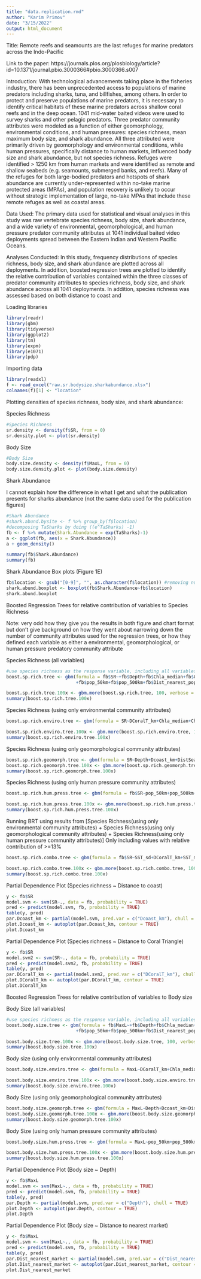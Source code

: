 ```yaml
---
title: "data.replication.rmd"
author: "Karim Primov"
date: "3/15/2022"
output: html_document
---
```


Title: Remote reefs and seamounts are the last refuges for marine predators across the Indo-Pacific

Link to the paper:
https://journals.plos.org/plosbiology/article?id=10.1371/journal.pbio.3000366#pbio.3000366.s007


Introduction: 
With technological advancements taking place in the fisheries industry, there has been unprecedented access to populations of marine predators including sharks, tuna, and billfishes, among others. In order to protect and preserve populations of marine predators, it is necessary to identify critical habitats of these marine predators across shallow coral reefs and in the deep ocean. 1041 mid-water baited videos were used to survey sharks and other pelagic predators. Three predator community attributes were modeled as a function of either geomorphology, environmental conditions, and human pressures: species richness, mean maximum body size, and shark abundance. All three attributed were primarily driven by geomorphology and environmental conditions, while human pressures, specifically distance to human markets, influenced body size and shark abundance, but not species richness. Refuges were identified > 1250 km from human markets and were identified as remote and shallow seabeds (e.g. seamounts, submerged banks, and reefs). Many of the refuges for both large-bodied predators and hotspots of shark abundance are currently under-represented within no-take marine protected areas (MPAs), and population recovery is unlikely to occur without strategic implementation of large, no-take MPAs that include these remote refuges as well as coastal areas. 

Data Used: 
The primary data used for statistical and visual analyses in this study was raw vertebrate species richness, body size, shark abundance, and a wide variety of environmental, geomorphological, and human pressure predator community attributes at 1041 individual baited video deployments spread between the Eastern Indian and Western Pacific Oceans. 

Analyses Conducted:
In this study, frequency distributions of species richness, body size, and shark abundance are plotted across all deployments. In addition, boosted regression trees are plotted to identify the relative contribution of variables contained within the three classes of predator community attributes to species richness, body size, and shark abundance across all 1041 deployments. In addition, species richness was assessed based on both distance to coast and 



Loading libraries
```r
library(readr)
library(gbm)
library(tidyverse)
library(ggplot2)
library(tm)
library(expm)
library(e1071)
library(pdp)
```


Importing data
```r
library(readxl)
f <- read_excel("raw.sr.bodysize.sharkabundance.xlsx")
colnames(f)[1] <- "location"
```

Plotting densities of species richness, body size, and shark abundance:

Species Richness
```r
#Species Richness
sr.density <- density(f$SR, from = 0)
sr.density.plot <- plot(sr.density)
```

Body Size
```r
#Body Size
body.size.density <- density(f$MaxL, from = 0)
body.size.density.plot <- plot(body.size.density)
```

Shark Abundance

I cannot explain how the difference in what I get and what the publication presents for sharks abundance (not the same data used for the publication figures)
```r
#Shark Abundance
#shark.abund.bysite <- f %>% group_by(f$location) 
#decomposing TaSharks by doing ((e^TaSharks) -1)
fb <- f %>% mutate(Shark.Abundance = exp(TaSharks)-1)
a <- ggplot(fb, aes(x = Shark.Abundance)) 
a + geom_density() 

summary(fb$Shark.Abundance)
summary(fb)
```
  

Shark Abundance Box plots (Figure 1E)
```r
fb$location <- gsub("[0-9]", "", as.character(f$location)) #removing numbers from location column in df "f"
shark.abund.boxplot <- boxplot(fb$Shark.Abundance~fb$location)
shark.abund.boxplot


```


Boosted Regression Trees for relative contribution of variables to Species Richness

Note: very odd how they give you the results in both figure and chart format but don't give background on how they went about narrowing down the number of community attributes used for the regression trees, or how they defined each variable as either a environmental, geomorphological, or human pressure predatory community attribute

Species Richness (all variables)
```r
#use species richness as the response variable, including all variables
boost.sp.rich.tree <- gbm(formula = fb$SR~+fb$Depth+fb$Chla_median+fb$Chla_sd+fb$SST_median+fb$SST_sd
                          +fb$pop_50km+fb$pop_500km+fb$Dist_nearest_pop+fb$Dist_nearest_market+fb$HDI+fb$Dcoast_km+fb$DCoralT_km+fb$DistSeamount_km+fb$GDP+fb$Dist_SMT1500+fb$FishingEffort01+fb$FishingEffort05, data = fb, n.trees = 100000)

boost.sp.rich.tree.100x <- gbm.more(boost.sp.rich.tree, 100, verbose = FALSE)
summary(boost.sp.rich.tree.100x)
```


Species Richness (using only environmental community attributes)
```r
boost.sp.rich.enviro.tree <- gbm(formula = SR~DCoralT_km+Chla_median+Chla_sd+SST_median+SST_sd, data = fb, n.trees = 100000)

boost.sp.rich.enviro.tree.100x <- gbm.more(boost.sp.rich.enviro.tree, 100, verbose = FALSE)
summary(boost.sp.rich.enviro.tree.100x)
```

Species Richness (using only geomorphological community attributes)
```r
boost.sp.rich.geomorph.tree <- gbm(formula = SR~Depth+Dcoast_km+DistSeamount_km+Dist_SMT1500, data = fb, n.trees = 100000)
boost.sp.rich.geomorph.tree.100x <- gbm.more(boost.sp.rich.geomorph.tree, 100, verbose = FALSE)
summary(boost.sp.rich.geomorph.tree.100x)
```

Species Richness (using only human pressure community attributes)

```r
boost.sp.rich.hum.press.tree <- gbm(formula = fb$SR~pop_50km+pop_500km+Dist_nearest_pop+Dist_nearest_market+HDI+GDP+FishingEffort01+FishingEffort05, data = fb, n.trees = 100000)

boost.sp.rich.hum.press.tree.100x <- gbm.more(boost.sp.rich.hum.press.tree, 100, verbose = FALSE)
summary(boost.sp.rich.hum.press.tree.100x)
```

Running BRT using results from [Species Richness(using only environmental community attributes) + Species Richness(using only geomorphological community attributes) + Species Richness(using only human pressure community attributes)]
Only including values with relative contribution of >=13%
```r
boost.sp.rich.combo.tree <- gbm(formula = fb$SR~SST_sd+DCoralT_km+SST_median+Dcoast_km+Depth+DistSeamount_km+Dist_SMT1500+Dist_nearest_pop+Dist_nearest_market+FishingEffort01, data = fb, n.trees = 100000)

boost.sp.rich.combo.tree.100x <- gbm.more(boost.sp.rich.combo.tree, 100, verbose = FALSE)
summary(boost.sp.rich.combo.tree.100x)
```




Partial Dependence Plot (Species richness ~ Distance to coast)
```r

y <- fb$SR
model.svm <- svm(SR~., data = fb, probability = TRUE)
pred <- predict(model.svm, fb, probability = TRUE)
table(y, pred)
par.Dcoast_km <- partial(model.svm, pred.var = c("Dcoast_km"), chull = TRUE)
plot.Dcoast_km <- autoplot(par.Dcoast_km, contour = TRUE)
plot.Dcoast_km
```


Partial Dependence Plot (Species richness ~ Distance to Coral Triangle)
```r
y <- fb$SR
model.svm2 <- svm(SR~., data = fb, probability = TRUE)
pred <- predict(model.svm2, fb, probability = TRUE)
table(y, pred)
par.DCoralT_km <- partial(model.svm2, pred.var = c("DCoralT_km"), chull = TRUE)
plot.DCoralT_km <- autoplot(par.DCoralT_km, contour = TRUE)
plot.DCoralT_km

```

Boosted Regression Trees for relative contribution of variables to Body size


Body Size (all variables)
```r
#use species richness as the response variable, including all variables
boost.body.size.tree <- gbm(formula = fb$MaxL~+fb$Depth+fb$Chla_median+fb$Chla_sd+fb$SST_median+fb$SST_sd
                          +fb$pop_50km+fb$pop_500km+fb$Dist_nearest_pop+fb$Dist_nearest_market+fb$HDI+fb$Dcoast_km+fb$DCoralT_km+fb$DistSeamount_km+fb$GDP+fb$Dist_SMT1500+fb$FishingEffort01+fb$FishingEffort05, data = fb, n.trees = 100000)

boost.body.size.tree.100x <- gbm.more(boost.body.size.tree, 100, verbose = FALSE)
summary(boost.body.size.tree.100x)
```

Body size (using only environmental community attributes)
```r
boost.body.size.enviro.tree <- gbm(formula = MaxL~DCoralT_km+Chla_median+Chla_sd+SST_median+SST_sd, data = fb, n.trees = 100000)

boost.body.size.enviro.tree.100x <- gbm.more(boost.body.size.enviro.tree, 100, verbose = FALSE)
summary(boost.body.size.enviro.tree.100x)
```


Body Size (using only geomorphological community attributes)
```r
boost.body.size.geomorph.tree <- gbm(formula = MaxL~Depth+Dcoast_km+DistSeamount_km+Dist_SMT1500, data = fb, n.trees = 100000)
boost.body.size.geomorph.tree.100x <- gbm.more(boost.body.size.geomorph.tree, 100, verbose = FALSE)
summary(boost.body.size.geomorph.tree.100x)
```


Body Size (using only human pressure community attributes)
```r
boost.body.size.hum.press.tree <- gbm(formula = MaxL~pop_50km+pop_500km+Dist_nearest_pop+Dist_nearest_market+HDI+GDP+FishingEffort01+FishingEffort05, data = fb, n.trees = 100000)

boost.body.size.hum.press.tree.100x <- gbm.more(boost.body.size.hum.press.tree, 100, verbose = FALSE)
summary(boost.body.size.hum.press.tree.100x)
```






Partial Dependence Plot (Body size ~ Depth)
```r

y <- fb$MaxL
model.svm <- svm(MaxL~., data = fb, probability = TRUE)
pred <- predict(model.svm, fb, probability = TRUE)
table(y, pred)
par.Depth <- partial(model.svm, pred.var = c("Depth"), chull = TRUE)
plot.Depth <- autoplot(par.Depth, contour = TRUE)
plot.Depth
```



Partial Dependence Plot (Body size ~ Distance to nearest market)
```r

y <- fb$MaxL
model.svm <- svm(MaxL~., data = fb, probability = TRUE)
pred <- predict(model.svm, fb, probability = TRUE)
table(y, pred)
par.Dist_nearest_market <- partial(model.svm, pred.var = c("Dist_nearest_market"), chull = TRUE)
plot.Dist_nearest_market <- autoplot(par.Dist_nearest_market, contour = TRUE)
plot.Dist_nearest_market
```



































```r

```

```r

```

```r

```

```r

```

```r

```

```r

```

```r

```

```r

```

```r

```

```r

```